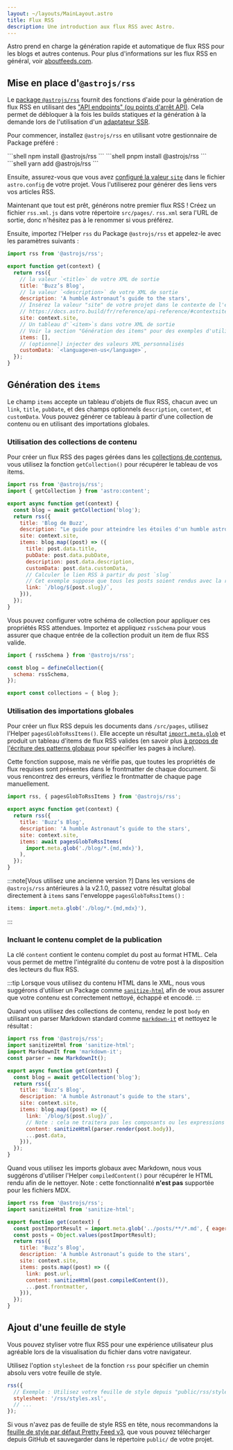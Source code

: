 ```yaml
---
layout: ~/layouts/MainLayout.astro
title: Flux RSS
description: Une introduction aux flux RSS avec Astro.
---
```



Astro prend en charge la génération rapide et automatique de flux RSS pour les blogs et autres contenus. Pour plus d'informations sur les flux RSS en général, voir [aboutfeeds.com](https://aboutfeeds.com/).

## Mise en place d'`@astrojs/rss`

Le [package `@astrojs/rss`](https://github.com/withastro/astro/tree/main/packages/astro-rss) fournit des fonctions d'aide pour la génération de flux RSS en utilisant des ["API endpoints" (ou points d'arrêt API)](/fr/core-concepts/endpoints/#points-de-terminaison-statiques). Cela permet de débloquer à la fois les builds statiques _et_ la génération à la demande lors de l'utilisation d'un [adaptateur SSR](/fr/guides/server-side-rendering/#activation-du-mode-ssr-dans-votre-projet).

Pour commencer, installez `@astrojs/rss` en utilisant votre gestionnaire de Package préféré :


<PackageManagerTabs>
  <Fragment slot="npm">
    ```shell
    npm install @astrojs/rss
    ```
  </Fragment>
  <Fragment slot="pnpm">
    ```shell
    pnpm install @astrojs/rss
    ```
  </Fragment>
  <Fragment slot="yarn">
    ```shell
    yarn add @astrojs/rss
    ```
  </Fragment>
</PackageManagerTabs>

Ensuite, assurez-vous que vous avez [configuré la valeur `site`](/fr/reference/configuration-reference/#site) dans le fichier `astro.config` de votre projet. Vous l'utiliserez pour générer des liens vers vos articles RSS.

Maintenant que tout est prêt, générons notre premier flux RSS ! Créez un fichier `rss.xml.js` dans votre répertoire `src/pages/`. `rss.xml` sera l'URL de sortie, donc n'hésitez pas à le renommer si vous préférez.

Ensuite, importez l'Helper `rss` du Package `@astrojs/rss` et appelez-le avec les paramètres suivants :

```js title="src/pages/rss.xml.js"
import rss from '@astrojs/rss';

export function get(context) {
  return rss({
    // la valeur `<title>` de votre XML de sortie
    title: 'Buzz’s Blog',
    // la valeur `<description>` de votre XML de sortie
    description: 'A humble Astronaut’s guide to the stars',
    // Insérez la valeur "site" de votre projet dans le contexte de l'endpoint.
    // https://docs.astro.build/fr/reference/api-reference/#contextsite
    site: context.site,
    // Un tableau d'`<item>`s dans votre XML de sortie
    // Voir la section "Génération des items" pour des exemples d'utilisation des collections de contenu et des importations glob.
    items: [],
    // (optionnel) injecter des valeurs XML personnalisés
    customData: `<language>en-us</language>`,
  });
}
```

## Génération des `items`

Le champ `items` accepte un tableau d'objets de flux RSS, chacun avec un `link`, `title`, `pubDate`, et des champs optionnels `description`, `content`, et `customData`. Vous pouvez générer ce tableau à partir d'une collection de contenu ou en utilisant des importations globales.

### Utilisation des collections de contenu

Pour créer un flux RSS des pages gérées dans les [collections de contenus](/fr/guides/content-collections/), vous utilisez la fonction `getCollection()` pour récupérer le tableau de vos items.


```js title="src/pages/rss.xml.js" "items:" "const blog = await getCollection('blog');"
import rss from '@astrojs/rss';
import { getCollection } from 'astro:content';

export async function get(context) {
  const blog = await getCollection('blog');
  return rss({
    title: 'Blog de Buzz',
    description: "Le guide pour atteindre les étoiles d'un humble astronaute",
    site: context.site,
    items: blog.map((post) => ({
      title: post.data.title,
      pubDate: post.data.pubDate,
      description: post.data.description,
      customData: post.data.customData,
      // Calculer le lien RSS à partir du post `slug`
      // Cet exemple suppose que tous les posts soient rendus avec la route `/blog/[slug]`
      link: `/blog/${post.slug}/`,
    })),
  });
}
```

Vous pouvez configurer votre schéma de collection pour appliquer ces propriétés RSS attendues. Importez et appliquez `rssSchema` pour vous assurer que chaque entrée de la collection produit un item de flux RSS valide.

```js title="src/content/config.ts" "rssSchema"
import { rssSchema } from '@astrojs/rss';

const blog = defineCollection({
  schema: rssSchema,
});

export const collections = { blog };
```

### Utilisation des importations globales

<Since v="2.1.0" pkg="@astrojs/rss" />

Pour créer un flux RSS depuis les documents dans `/src/pages`, utilisez l'Helper `pagesGlobToRssItems()`. Elle accepte un résultat [`import.meta.glob`](https://vitejs.dev/guide/features.html#glob-import) et produit un tableau d'items de flux RSS valides (en savoir plus [à propos de l'écriture des patterns globaux](/fr/guides/imports/#glob-patterns) pour spécifier les pages à inclure).

Cette fonction suppose, mais ne vérifie pas, que toutes les propriétés de flux requises sont présentes dans le frontmatter de chaque document. Si vous rencontrez des erreurs, vérifiez le frontmatter de chaque page manuellement.

```js title="src/pages/rss.xml.js" "pagesGlobToRssItems" "await pagesGlobToRssItems("
import rss, { pagesGlobToRssItems } from '@astrojs/rss';

export async function get(context) {
  return rss({
    title: 'Buzz’s Blog',
    description: 'A humble Astronaut’s guide to the stars',
    site: context.site,
    items: await pagesGlobToRssItems(
      import.meta.glob('./blog/*.{md,mdx}'),
    ),
  });
}
```

:::note[Vous utilisez une ancienne version ?]
Dans les versions de `@astrojs/rss` antérieures à la v2.1.0, passez votre résultat global directement à `items` sans l'enveloppe `pagesGlobToRssItems()` :
```js
items: import.meta.glob('./blog/*.{md,mdx}'),
```
:::

### Incluant le contenu complet de la publication

<Since v="1.6.14" />

La clé `content` contient le contenu complet du post au format HTML. Cela vous permet de mettre l'intégralité du contenu de votre post à la disposition des lecteurs du flux RSS.

:::tip
Lorsque vous utilisez du contenu HTML dans le XML, nous vous suggérons d'utiliser un Package comme [`sanitize-html`](https://www.npmjs.com/package/sanitize-html) afin de vous assurer que votre contenu est correctement nettoyé, échappé et encodé.
:::

Quand vous utilisez des collections de contenu, rendez le post `body` en utilisant un parser Markdown standard comme [`markdown-it`](https://github.com/markdown-it/markdown-it) et nettoyez le résultat :

```js title="src/pages/rss.xml.js" ins={2, 3, 4, 15}
import rss from '@astrojs/rss';
import sanitizeHtml from 'sanitize-html';
import MarkdownIt from 'markdown-it';
const parser = new MarkdownIt();

export async function get(context) {
  const blog = await getCollection('blog');
  return rss({
    title: 'Buzz’s Blog',
    description: 'A humble Astronaut’s guide to the stars',
    site: context.site,
    items: blog.map((post) => ({
      link: `/blog/${post.slug}/`,
      // Note : cela ne traitera pas les composants ou les expressions JSX dans les fichiers MDX.
      content: sanitizeHtml(parser.render(post.body)),
      ...post.data,
    })),
  });
}
```

Quand vous utilisez les imports globaux avec Markdown, nous vous suggérons d'utiliser l'Helper `compiledContent()` pour récupérer le HTML rendu afin de le nettoyer. Note : cette fonctionnalité **n'est pas** supportée pour les fichiers MDX.

```js title="src/pages/rss.xml.js" ins={2, 13}
import rss from '@astrojs/rss';
import sanitizeHtml from 'sanitize-html';

export function get(context) {
  const postImportResult = import.meta.glob('../posts/**/*.md', { eager: true }); 
  const posts = Object.values(postImportResult);
  return rss({
    title: 'Buzz’s Blog',
    description: 'A humble Astronaut’s guide to the stars',
    site: context.site,
    items: posts.map((post) => ({
      link: post.url,
      content: sanitizeHtml(post.compiledContent()),
      ...post.frontmatter,
    })),
  });
}
```

## Ajout d'une feuille de style

Vous pouvez styliser votre flux RSS pour une expérience utilisateur plus agréable lors de la visualisation du fichier dans votre navigateur.

Utilisez l'option `stylesheet` de la fonction `rss` pour spécifier un chemin absolu vers votre feuille de style.

```js
rss({
  // Exemple : Utilisez votre feuille de style depuis "public/rss/styles.xsl"
  stylesheet: '/rss/styles.xsl',
  // ...
});
```

Si vous n'avez pas de feuille de style RSS en tête, nous recommandons la [feuille de style par défaut Pretty Feed v3](https://github.com/genmon/aboutfeeds/blob/main/tools/pretty-feed-v3.xsl), que vous pouvez télécharger depuis GitHub et sauvegarder dans le répertoire `public/` de votre projet.

